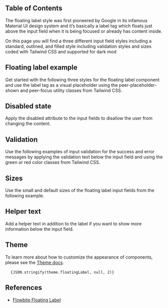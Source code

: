 
## Table of Contents

The floating label style was first pioneered by Google in its infamous Material UI design system and it’s basically a label tag which floats just above the input field when it is being focused or already has content inside.

On this page you will find a three different input field styles including a standard, outlined, and filled style including validation styles and sizes coded with Tailwind CSS and supported for dark mod

## Floating label example

Get started with the following three styles for the floating label component and use the label tag as a visual placeholder using the peer-placeholder-shown and peer-focus utility classes from Tailwind CSS.

<CodePreview title="Floating Label" className="grid grid-flow-col justify-stretch space-x-4">
  <FloatingLabel variant="filled" label="Label" />
  <FloatingLabel variant="outlined" label="Label" />
  <FloatingLabel variant="standard" label="Label" />
</CodePreview>

## Disabled state

Apply the disabled attribute to the input fields to disallow the user from changing the content.

<CodePreview title="Floating Label" className="grid grid-flow-col justify-stretch space-x-4">
  <FloatingLabel variant="filled" label="Label" disabled={true} />
  <FloatingLabel variant="outlined" label="Label" disabled={true} />
  <FloatingLabel variant="standard" label="Label" disabled={true} />
</CodePreview>

## Validation

Use the following examples of input validation for the success and error messages by applying the validation text below the input field and using the green or red color classes from Tailwind CSS.

<CodePreview title="Floating Label" className="flex flex-col">
  <div className="grid grid-flow-col justify-stretch space-x-4">
    <FloatingLabel variant="filled" label="Filled Success" color="error" />
    <FloatingLabel variant="outlined" label="Outlined Success" color="error" />
    <FloatingLabel variant="standard" label="Standard Success" color="error" />
  </div>
  <div className="grid grid-flow-col justify-stretch space-x-4">
    <FloatingLabel variant="filled" label="Filled Error" color="success" />
    <FloatingLabel variant="outlined" label="Outlined Error" color="success" />
    <FloatingLabel variant="standard" label="Standard Error" color="success" />
  </div>
</CodePreview>

## Sizes

Use the small and default sizes of the floating label input fields from the following example.

<CodePreview title="Floating Label" className="flex flex-col">
  <div className="grid grid-flow-col justify-stretch space-x-4">
    <FloatingLabel variant="filled" label="Small Filled" sizing="sm" />
    <FloatingLabel variant="outlined" label="Small Outlined" sizing="sm" />
    <FloatingLabel variant="standard" label="Small Standard" sizing="sm" />
  </div>
  <div className="grid grid-flow-col justify-stretch space-x-4">
    <FloatingLabel variant="filled" label="Default Filled" />
    <FloatingLabel variant="outlined" label="Default Outlined" />
    <FloatingLabel variant="standard" label="Default Standard" />
  </div>
</CodePreview>

## Helper text

Add a helper text in addition to the label if you want to show more information below the input field.

<CodePreview title="Floating Label" className="grid grid-flow-col justify-stretch space-x-4">
  <FloatingLabel
    variant="filled"
    label="Floating Helper"
    helperText="Remember, contributions to this topic should follow our Community Guidelines."
  />
</CodePreview>

## Theme

To learn more about how to customize the appearance of components, please see the [Theme docs](/docs/customize/theme).

<pre className="language-tsx">
  <code>{JSON.stringify(theme.floatingLabel, null, 2)}</code>
</pre>

## References

- [Flowbite Floating Label](https://flowbite.com/docs/forms/floating-label/)
